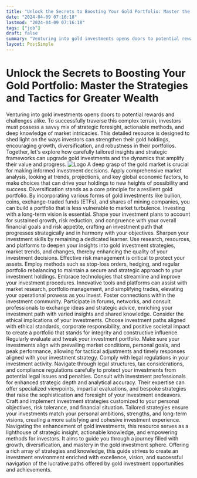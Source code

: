 ```yaml
---
title: "Unlock the Secrets to Boosting Your Gold Portfolio: Master the Strategies and Tactics for Greater Wealth"
date: "2024-04-09 07:16:18"
lastmod: "2024-04-09 07:16:18"
tags: ["job"]
draft: false
summary: "Venturing into gold investments opens doors to potential rewards and challenges alike. To successfully traverse this complex terrain, investors must possess a savvy mix of strategic foresight, actionable methods, and deep knowledge of market intricacies. This detailed resource is designed to shed light on the ways investors can strengthen their gold holdings, encouraging growth, diversification, and robustness in their portfolios. Together, let's explore how carefully tailored insights and strategic frameworks can upgrade gold investments and the dynamics that amplify their value and progress."
layout: PostSimple
---
```

# Unlock the Secrets to Boosting Your Gold Portfolio: Master the Strategies and Tactics for Greater Wealth
Venturing into gold investments opens doors to potential rewards and challenges alike. To successfully traverse this complex terrain, investors must possess a savvy mix of strategic foresight, actionable methods, and deep knowledge of market intricacies. This detailed resource is designed to shed light on the ways investors can strengthen their gold holdings, encouraging growth, diversification, and robustness in their portfolios. Together, let's explore how carefully tailored insights and strategic frameworks can upgrade gold investments and the dynamics that amplify their value and progress.
<img alt="Logo" src="https://cdn.seniorsselection.com/src_image/dc06c54c6581f352bcb1f3c9648bffda.webp"/>
A deep grasp of the gold market is crucial for making informed investment decisions. Apply comprehensive market analysis, looking at trends, projections, and key global economic factors, to make choices that can drive your holdings to new heights of possibility and success.
Diversification stands as a core principle for a resilient gold portfolio. By incorporating various forms of gold investments like bullion, coins, exchange-traded funds (ETFs), and shares of mining companies, you can build a portfolio that is less vulnerable to market turbulence.
Investing with a long-term vision is essential. Shape your investment plans to account for sustained growth, risk reduction, and congruence with your overall financial goals and risk appetite, crafting an investment path that progresses strategically and in harmony with your objectives.
Sharpen your investment skills by remaining a dedicated learner. Use research, resources, and platforms to deepen your insights into gold investment strategies, market trends, and changes, thereby enhancing the quality of your investment decisions.
Effective risk management is critical to protect your assets. Employ methods such as stop-loss orders, hedging, and regular portfolio rebalancing to maintain a secure and strategic approach to your investment holdings.
Embrace technologies that streamline and improve your investment procedures. Innovative tools and platforms can assist with market research, portfolio management, and simplifying trades, elevating your operational prowess as you invest.
Foster connections within the investment community. Participate in forums, networks, and consult professionals to exchange ideas and strategic advice, enriching your investment path with varied insights and shared knowledge.
Consider the ethical implications of your investments. Choose investment paths aligned with ethical standards, corporate responsibility, and positive societal impact to create a portfolio that stands for integrity and constructive influence.
Regularly evaluate and tweak your investment portfolio. Make sure your investments align with prevailing market conditions, personal goals, and peak performance, allowing for tactical adjustments and timely responses aligned with your investment strategy.
Comply with legal regulations in your investment activity. Navigate through legal structures, tax considerations, and compliance regulations carefully to protect your investments from potential legal issues and penalties.
Consult with investment professionals for enhanced strategic depth and analytical accuracy. Their expertise can offer specialized viewpoints, impartial evaluations, and bespoke strategies that raise the sophistication and foresight of your investment endeavors.
Craft and implement investment strategies customized to your personal objectives, risk tolerance, and financial situation. Tailored strategies ensure your investments match your personal ambitions, strengths, and long-term visions, creating a more satisfying and cohesive investment experience.
Navigating the enhancement of gold investments, this resource serves as a lighthouse of strategic insight, actionable knowledge, and empowering methods for investors. It aims to guide you through a journey filled with growth, diversification, and mastery in the gold investment sphere. Offering a rich array of strategies and knowledge, this guide strives to create an investment environment enriched with excellence, vision, and successful navigation of the lucrative paths offered by gold investment opportunities and achievements.
        